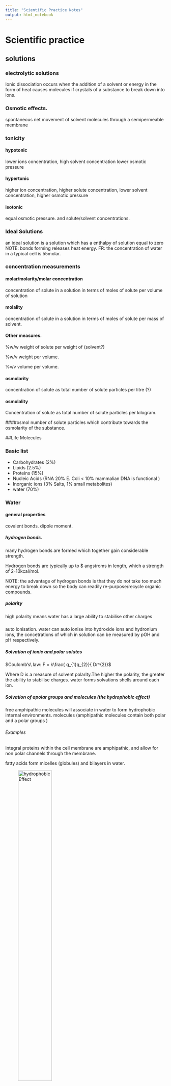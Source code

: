 ```yaml
---
title: "Scientific Practice Notes"
output: html_notebook
---
```



# Scientific practice

## solutions

### electrolytic solutions
Ionic dissociation occurs when the addition of a solvent or energy in the form
of heat causes molecules if crystals of a substance to break down into ions.

### Osmotic effects.
spontaneous net movement of solvent molecules through a semipermeable membrane

### tonicity

#### hypotonic
lower ions concentration, high solvent concentration lower osmotic pressure

#### hypertonic
higher ion concentration, higher solute concentration, lower solvent
concentration, higher osmotic pressure

#### isotonic
equal osmotic pressure. and solute/solvent concentrations.

### Ideal Solutions
an ideal solution is a solution which has a enthalpy of solution equal to zero
NOTE: bonds forming releases heat energy.
FR: the concentration of water in a typical cell is 55molar.

### concentration measurements

#### molar/molarity/molar concentration
concentration of solute in a solution in terms of moles of solute per volume of
solution

#### molality
concentration of solute in a solution in terms of moles of solute per mass of
solvent.

#### Other measures.
%w/w weight of solute per weight of (solvent?)

%w/v weight per volume.

%v/v volume per volume.

#### osmolarity
concentration of solute as total number of solute particles per litre (?)

#### osmolality
Concentration of solute as total number of solute particles per kilogram.

####osmol
number of solute particles which contribute towards the osmolarity of the
substance.

##Life Molecules

### Basic list
* Carbohydrates (2%)
* Lipids (2.5%)
* Proteins (15%)
* Nucleic Acids (RNA 20% E. Coli < 10% mammalian DNA is functional )
* Inorganic ions (3% Salts, 1% small metabolites)
* water (70%)

### Water

#### general properties
covalent bonds.
dipole moment.

##### hydrogen bonds.
many hydrogen bonds are formed which together gain considerable strength.

Hydrogen bonds are typically up to $ angstroms in length, which a strength of 2-10kcal/mol.

NOTE: the advantage of hydrogen bonds is that they do not take too much energy to break down so the body can readily re-purpose/recycle organic compounds.

##### polarity
high polarity means water has a large ability to stabilise other charges

#####
auto ionisation.
water can auto ionise into hydroxide ions and hydronium ions, the concetrations of which in solution can be measured by pOH and pH respectively.  

##### Solvation of ionic and polar solutes

$Coulomb’s\ law: F = k\frac{ q_{1}q_{2}}{ Dr^{2}}$

Where D is a measure of solvent polarity.The higher the polarity, the greater the ability to stabilise charges. water forms solvations shells around each ion.

##### Solvation of apolar groups and molecules (the hydrophobic effect)
free amphipathic molecules will associate in water to form hydrophobic internal environments. molecules (amphipathic molecules contain both polar and a polar groups )

###### Examples

Integral proteins within the cell membrane are amphipathic, and allow for non polar channels through the membrane.

fatty acids form micelles (globules) and bilayers in water.

![hydrophobicEffect](Images/FattyAcidsInWater.JPG){width=50%}

###### Septicaemia
Certain bacteria, respond to antibiotics by releasing proteins which punch holes in the cell surface membrane creating freely permeable pore through which cell contense can leak out, and killing the cells.


#### water and protein structure
water proteins can be buried in the interior of protein structures where they may furfill vital functions

##### examples
proteases only work if the have a water molecule imbedded within their internal structure, without this one molecule the entire enzyme becomes inactive.

other examples are reverse transcriptase and HIV protease and GST (detoxifying enzyme) which all rely on water molecules to function.

## Acids and Bases



### Bronsted and lowery
acids are proton donors
bases are proton acceptors.
difference between acid/base and its conjugate is a proton.

### lewis
acids are electron pair acceptors
bases are electron pair donors.

#### lewis bases
* alchohol
* organophosphates.

### buffering
relies on weak acids or bases which do nto fully dissociate.

# Scientific Reasoning

## Basic structures of an argument  

### Premises 
A Premise is a statment. This statement may be true or false.

In science the orginial premise is known as the hypothesis. 
this hypothesis will be tested, usually impirically.

### Conclusions
A conclusion should be well supported by all premises. The conclusion leads one to decide if the hypothesis is true fo false.


## A good argument 
A good argument can be deductively, or nondecuctive but abductively, or inductively strong. 

NOTE: Arguments can be invalid even if all of the premises and the conclusion are true. If they do not actually imply eachother then it is simply a collection of facts and not an argument.  

### Deductive arguments
$A \in B \wedge B \in C \rightarrow C \in B$

#### Conditional 
$\exists P \rightarrow \exists Q$

#### Contrapositive 
$\nexists P \rightarrow \nexists Q$

#### Converse
$\exists Q \rightarrow \, \exists P$ 

#### deductive validity 
1. Are the premices true (this is difficult if not impossible to establish in mathematics. )
2. Do the premices guarentee the truth on the conclusion.
3. does the argument beg the question (Not really one of the criteria)

### Non deductive arguments 
most of science is actually non deductive reasoning. science will often venture conclusions beyond the scope of observation (induction). 

#### Inductive Reasoning 
In Inductive reasoning premises are veiw as strong support of the truth of the conclusion. however they do not garuntee the truth of the conclusion. Induction allows for conclusions to be made about issues outside the scope of ovservation. 
 
##### Inductive strength 
two factor influence the inductive strength of an argument, sample size and bias. 

### Deductive arguments

### Abduction 
abductive arguments seek to explain what is observed, otherwise known as inference to best explination. 

#### Abductive arguments 
abductive hypothesies should be able to predict easily testable results, such that if the predicted result is achieved during experimentation then the validity of the hypothesis is supported, and if it is not the hypothesis can be rejected. 

(Abductive arguments usually rely on a number of assumptions which can be supported by the predictive power of the argument)

NOTE: if testing two alternative theories H1 and H0 then a good test experiment will be set up such that the the observation of event P supports H0 and negates H1 and visa versa. 

#### Evaluating Abductive Inferences. 

##### Surprise principles
If an observation supports a hypothesis, then it must strongly favour that hypothesis over others with which it competes

In order to satisfy this principle: 
1. the hypothesis should make no fasle predictions 
2. Within the set of true predictions which the hypothesis makes, there should be predictions which are expected NOT to come true if the hypothesis is false (Is this not mixed up somewhere?)

##### Abductive fallacy 
A widely used and accepted expination is not necessary at all plausible, (even if no competing explination exists)


### Making observations

obervations can be made by human senses as well as by sophisticated scientific equipment. 


#### examples 

##### Medelian genetics. 
mendal made conclusions very far beyond his premises, abducting from color change to the existance and role of gentic elements. 

## A bad argument 

### Circular arguments. 
$A \in B \rightarrow A \in B$


# Definitions 

### Premise 
A Premise is a statment. This statement may be true or false.

### Conclusion

### Bias 
factors which may skew the results of a test in some form. 

# Steriochemistry 

## Rotamers 

Isomers which can be interconverted by rotation (of a given part of the molecule)  about a particular bond

Different isomers are known as Isoforms. 

NOTE: bonds within molecules can lengthed, shorted,bend and rotate, depending on what stresses are excerted upon them. 

### Newman Projections 
A visualisation of a moleculeviewed from the front. 

  the front atom is reprisented as a dot 
  the back atom is reprisented as a circle. 

### Conformations 

#### Staggered 
Surrounding atoms/hydrogens are all equally spaced. 

this conformation is more stable for two reasons 

##### Steric Hinderance 
in the eclipsed conformation outside atoms are forced to close to eachother, raising the energy level of the conformation 

##### Hyperconjugation 
stabilising interactions of the electrons in a $\sigma$-bond (usually C-H or C-C) with an adjacent empty or partially filled p-orbital or a $pi$-orbital to give an extended molecular orbital that increases the stability of the system)

#### Eclipsed 
Outside atoms line up with each other. 

#### Dihedral Angle 

There is a whole range of conformations depending on the exact angle of rotation. 
1. anti (180 orinetation)
2. gauche (60 orientation)


![Rotamer Energy Diagram](Images/RotamerEnergyDiagram.jpg)

##### Protiens 
protiens also exibit a dihedral structure with peptide bods forming planes whith a given angle between them 

![Proteins Dihedral Angle](Images/DihedralAngle.jpg)

this angle can be calculated which is very useful as most protein analysing techniques are very low res (for example obsorbance spectra to distinguish protein (max absorbance 280nm) from DNA/RNA (max absorbance 260nm)
)

###### Solving protein structure 
1. complex maths in necessary (furner(?) transfer analysis)
2. complex measuring equipment is needed. 

## Inantomers. 

### Enantiomers
opposite conformation at all chiral centers. 

#### Chiral compounds 
a chiral compound consists of four separate atoms bonded to one central (tetrahedral,carbon) molecule. 

NOTE: this central carbon atom will always be $sp^{3}$ hybridized. 

##### Optical activity
certain molecules rotate plane polerised light to the right (dextrorotatory + ) or to the left (levorotatory - )

the exact degree of rotation depends on the length of substance which the light is shon through, the composition of the substance, and the optical properties of the substance. 

###### Poleriser 
only allows light of certain phases (that is light with a particular electric and magnetic component) through. the light alowed throguh is now plane polerised.

###### Analyser 
observes/ analyses how light interacts with certain molecules. 


### Diastereomers
opposite conformation at some chiral centers. 

#### Allo Diastereomers 

![Allo Diastereomers](Images/AlloDiastereomers.jpg)

#### Messo Diastereomers 
2S3R mirror image is 2R3S, 
also possilbe to be identical but rotated by 180 degrees. 

![Messo Diastereomers](Images/MessoCompounds.jpg)

### Drawing structures 

#### simple system 
1. wedges indicate bonds coming out of the page 
2. straight lines are in the line of the page. 
3. dotted line are receding back out of the page. 

#### Fisher Convention. 
2 dimentional reprisentation of a three dimentional molecule. 

The stereocentre furthest from the anomeric centre. The rotation brings about two distinct configurations, $\alpha$ and $\beta$ – anomers)
1. For sugars if the OH group is on the right it is a D sugar. 
2. If it is on the left then it is an L sugar.
3. vertical lines reprisent atoms thatpoint away from the viewer. 
4. horizontal lines reprisent atoms that point towards the viewer. 
5. the point of intersection between thevertical and horizontal lines reprisents the centeral carbo atom. 


NOTE: the anomernic carbon is the carbon single bonded to two oxygen molecules. 

##### Amino Acids 
NOTE: natural Amino Acids occur in the L form only. 

NOTE: appart from glycine all amino acids are chiral. 

###### D and L convention  
L amino acids have the $H_3N^{+}$ group on the left side, D antomers have it on the right side. 

###### CORN. 
along the line between th COO and N group, if R is left of the central Carbon atom the antomer is L, if R is right the antomer is D. 

Alternative 
if the molecule is orinetated with the H group dirrectly behind the centeral carbon. then if CoRN reads clockwise the antomer is a D amino acid, if it reads Anticlockwise it is an L amino acid. 

###### R and S (find what R and S stand for)

more generally applicable 

each atom around the central carbon is assigned a priority based on its atomic number (lower atomic number $\rightarrow$) lower priority. (if two atoms have equal atomic numbers then the atomic numbers of their side groups are checked and so on outwards until an order can be established)

###### Cahn-Ingold-Prelog Convention 
Uses the R, S system but is still based on glyceraldehyde. 
1. priorities are assigned 
2. the molecule is orientated so that the lowest priority group is dirrectly behinf the central carbon atom. 
3. if the remain molecules arrange clockwise in terms of priority (highest to lowers) the molecule is a R antomer, if they arrange counterclockwise the molecule is a S antomer 

NOTE: D sugars have the R conformation and L sugars have the S conformation. 

#### Racemates 
rotate light equally in both dirrections with no net effect, usually made up of equal concnetrations of opposite chiral molecules. 

#### chirality in nature 
usually only one isomer is present due to enzymatic selection 

#### chirality in drug design 
It is vitally important that the right isomer is used. 

##### examples
1. Prozac (S prevents migraine, R does nothing)
2. thyidol (?), both effective to supress morning sickness but wrong insomer can lead to birth defects.

#### Prochirality 
A molecule is said to be prochiral if it can convert from achiral to chiral in a single chemical step. (such as the addition of a group to a planar $sp^2$ hybridized molecule, or by the substitution into a tetrahedral molecule. 

##### Face 
the dirrection/ orientation in which a molecule binds. )
Face is related to the need to assign prioritory values to differentiate between identical groups in a prochiral molecule. this identification and the idea of face is imprtant because enzymes will favour which one of the identical groups to act upon depending on its orientation with respect to the rest of the molecule (its face)

# Electrophoresis. 

## Background. 
Electro refers to the flow of electrons/current. 
Phoresis refers to moviment (of sample elements)

### Definitions
Electrophoresis is a separation method where by charged molecules in solution, most commonly proteins of nucliec acids, migrate in respose to an electric field. 

\newline 
NOTE: As Electrophoresis is the moviment (of sample consitituents) under electric current,electrophoresis can only be used as a separation technique for molelecules which will move within an electric field ie charged molecules. 

#### Cathode 
The cathode is the negatively charged electrode. Cations (positively charged ions) will be attracted to and move towards the cathode during elecrophoresis. 

#### Anode. 
The anode is the positively charged electrode. Anions (negatively charged ions) will move towards the anode during electrophoresis. 

### History 
Arne tiselius. 
nobel chemistry prize for electrophoresis and adsorbtion analysis, especially complex nature of ther serum proteins. 

#### Cell 
bend glass tube with electrolyte reservior containing cathode and anode, and a buffer containing sample molecules to be separated. 
Horse serum tested gave four different bands. Albumin and 3 globulins ($\alpha, \beta \text{ and } \gamma$). 


## Rate of migration 

### Affecting fators

#### Field Strength. 
Higher field strength will lead to faster moviment but it may also in turn heat up the gel destroying its structure. 


#### Net charge (sample molecules) 

#### Size 
Smaller molecules will move faster as they have an easier path through the gel. 

#### Shape
More spherical molecules will move faster and then linear molecules of the same molecular wieght, as they will be able to move through pores regardless fo their orientation. linear molecules will have to line up correctly (with their long side more of less purpendicular to the pore), to be able to pass through the pore. 

supercoiled nucleic acids will migrate faster. 

#### media/solution porperties. 

##### Ionic strength
Higher ionic strength will lead to more shielding and hence slower moviment (?)

##### Viscosity 
Higher viscosity will result in slowr moviment through the gel. 

##### Temperature. 
Higher temperature (provided the structure of sample consitiuets is not disrupted) will lead to faster moviment through the gel. 

#### Voltage 

#### Intercalculating dyes. 


### Equation 

$\mu=\frac{qE}{r}$

where: 
  
  $\mu$=Mobility 
  q= net charge 
  E= field strength ($V.cm^{-1}$)
  r= molecular radius

NOTE: r is also commonly reffered to as frictional coefficient f, and is dependant on size. 

#### Relating resistance, voltage, current, and power. 

##### Ohms law
$V=IR$

Increased voltage with constant resistance increases current. 
Increased current leads to increased heat which must be dissapated or it will be absorbed by the system. Too much heat can cause the sample to migrate irregularly within the sample lane, leading to sample bands which form a "smile", in the extreme case the gel can literally fall apart. 


##### Power
$P=IV$ ($P=I^2R$)

## Set up 
Slab gel electrophoresis can be performed ither horizontally or vertically. If run vertically samples are introduced into the wells at the top of the gel. 


NOTE: In electrophoresis one parameter,  resistance, voltage, current, or power is always held constant. 

##### Constant current 
Velocity of molecules is constant, but heat is generated.

NOTE: velocty is dirrectly proportional to current. 

##### Constant voltage 
velocity will slow (over the course of the reaction), but heat is generated. 

##### Constant Power. 
Velocity slows, but heat generated is kept constant. 

 
## Set up 
Slab gel electrophoresis can be performed ither horizontally or vertically. If run vertically samples are introduced into the wells at the top of the gel. 

### Electrode 
The negative electrode is black. the positive electrode is red. 

### Wells 
The well are created by inserting a comb into the set up before the gel is set. Once the gel is set the comb can be removed, leaving evenly sized, evenly spaced wells where the teeth of the comb used to be. 

#### Regular comb
The wells are separated by an "ear" of gel 

#### Houndstooth comb 
The wells are immediataely adjacent. 

### Gel 

#### Function 
The solid support matrix inhibits convection and diffusion which would otherwise impede separation of molecules, and allows for a permanent record of the results. It can provide additional separation (by size) through molecular sieving. 
 
NOTE: A perminant record is made through staining after running, and trichloroacetic acid which acts as a fixing agent for proteins. 

#### Structure
Both agarose and polyacrilamide gels are porous in structre. A porous gel acs as a sieve by retarding or, in some cases, by completely obstructing the movment of macromolecules while allowing smaller molecules to migrate freely. A gel with a restrictive pore size can differentiate sample molecules based on size. Both gel types are also relatively electrically neutral. 

### Polyacrylamide. 
Polyacrylamide is a cross-linked polymer of arcylamide. It can be used to separate molecules from 0.2-500kD, eg most proteins and oligonucleotides. 

NOTE: Acrylamide is a potent neurotoxin.

### Concentration
Polyacilamide gels\% are made at 3.5-20\% by mass. 

### Agarose. 

#### Structure 
Agarose is a polysaccharide, harvested from rhodophyceae algal cell walls. Alternating sugar units form linear chains. These two subunits are $1,3-\beta-d-\text{galactose}$ and $1,4-\alpha-3,6-\text{anhydrogalactose}$. These chains are cross-linked via hydrogen bonding to form the porous matrix. Cooling a liquid form of the gel forms a matrix with an 'average' pore size. 

To make the gel, a solid sample of agarose, in a random structure is heated from menting from $45-100^\circ C$, the inital gel structure begins to form as unifrom cooling takes place, and by the time the gel has cooled back to room structure it has taken on its final porous conformation. Agarose gel will dissolve again if immerced in boiling water only solidifying when the temperature is lowered to about $40^\circ C$

The pore size of the gel can be predetermined but by adjusting the cencentration of agarose in the gel. 

Agarose gels are fragile as they are hydrocolliods and they are held together by the formation of weak hydrogen bonds and hydrophobic interactions. 

NOTE: heat can break these H bonds breaking the matrix apart. 


#### Function
Used for separating large molecules 8-800,000kD. Agarose is effective at separating these larger molecules, such as nucleic acids and protein complexes because of its larger pore size. 


#### Concentration
Agarose gels are made to be 0.5-5\% agarose by mass. 

### Buffer 
In most electrophoresis units the gel is mounted between two buffer chambers containing separate electrodes so that the onyl electrical connnection between the two chambers is through the gel. 

#### Function 
The function of buffer is to carry current and protect samples. 

#### Types 
 #. Tris Borate EDTA (TBE). 
 #. Acetate EDTA (TAE). 
 #. Tris Phosphate EDTA (TPE) used most often for DNA. 
 #. 10mM sodium phosphate buffer: used for RNA. 

Buffer additives can also modify sample molecules such as (denaturing agents)

### Dye 
Tracking dye is loaded to keep track of the moviment of sample consituents on the gel, the tracking dye is visible during the electrophoresis process and moves just ahead of the samples. 

### Loading adgent/dye
The loading adjent or density agent is used to to weigh down the sample so that it remains in the wells, and does not move through the buffer above the gel. 

## Detection 
Bands are ditected on the gel by staining during or after electrophoresis using a number of different stains. 

### Stains 

#### Ethidium Bromide 
Ethidium Bromide is used to mark double stranded DNA. It is flourescent under UV light.  

#### SyBr green or Sybr gold. 
Used to stain single or double stranded DNA, or for RNA. 

#### Silver stain 
Siler stain is a more sensitive tha the SyBr gells but is also used for single or double stranded DNA or for RNA, or even for proteins. 

#### Coomassie blue 
Commassie blue is used for proteins. 

## Interpretation 
Molecular weight markers, using fragments of known size are run along side sample for comparison. A semiquantitive measure can also be obtained by comparison of band intensity. 


## Proteins 
The net charge on proteins is derrived from amino and carboxylic groups on it sode chains and terminals. 

### Charge 

#### PH 
Charge is dependant on pH as R groups of the protein will posses different charges based on the pH of the solution. The exact responce of a given protein to PH change will depend on the particular amino acids which make up that specific protein. 

NOTE: Proteins are amphoteric as they possess both basic and acidic amino acids. 

## Nucleic acids 
 Nucleic acids are loaded at the the cathode and move towards the anode,  
### Charge
Nucleic acids are always negatively charged due do their phosphate backbone. 

## RNA 

### Process 

#### Buffer
RNA is heated in dilute formamide or glyoxal(which form part of the buffer solution) to prevent formation of secondary structures. Therefore RNA electrophoresis is said to use denaturing gels. 

#### Quality 
RNA qualtiy can be determined by the relative intensity of the 18s rRNA and 28s rRNA bands. In a pure sample the ration is expected to be, 28:18 $\equiv$ 2:1. 

NOTE: 28s rRNA comes from the cells main ribosomes. 18s rRNA comes from mitochondirial, or choroplastic(?) ribosomes. 



## Temperature

### Polymerization 

#### Exothermic reaction 

#### Gel irregularities 
Pore sizes may differ. 

### Electrophoresis 

#### Denaturation of proteins
Denatured proteins can also lead to the smile effect. 

#### Change in buffer. 
Some buffers will change their pH based on the temperature, which leads changes in protein charge and moviment. 

## Pulse field gel electrophoresis (PGFE)

### Process 
PGFE used two or more alternating electric fields. Larger molecules will take longer to reorrientate than smaller molecules hence separation is on the basis if size. 

### Function 
PGFE is used to separate large DNA fragemtns up to 12Mb. 

## Function 

### Nucleic acid Separation 

### Analysis of protein purity 

### Separation of DNA and RNA. 

### Determination of the isolelectric point. (Proteins) 

### Estimation of native size (Proteins)



NOTE: $\text{Dalton}=g.mol^{-1}$

# Immunology 

## Background 
Microscopic organism have been observable since the 1670s whith the production of the first microscopes. These organsisms can be unicelluat or multicellular, proaryotic or eukaryotic. The most common micro-organims are bacteria, archae, and fungi, with viruses forming a separate brannch of non living micro molecules. 

### Robert Koch 
Koch came up with a method for confirming the relationship between a particular micro-organism and a particular disease known as kochs postulate for which he won a nobel prize. 

#### Kochs postulate 
Kochs postulate can be spilt into a number of steps/ requirments. If and only if all of there requirments are met then the microorganism in question can be considered to be the causative agent of the disease. 

##### Requirments
(The microbe must be obervable present in every  case of the disease. )  #. The microbe must be obervalbe/ isolated from a sick individual
 #. The microbe after isolation and identification is cultured in the lab and then injected into another healthy individual. 
    #. The healthy individual must become sick (ie injected microbe causes the disease in a healthy individual)
    #. The same microbe must be present/ isolated from the newly infected individual. 

NOTE: Positive identification of the microbe will rely on microscope work. 
 
### Non Pathogenic microbes.  
Not all micro-organisms are pathogenic. In fact humans have many mutualistic or commensal microbes living in and on them. These microbes are collectively reffered to as the microbiome and account for 1-2 kg of an average individuals weight.  


### Defintitions. 

#### Prokaryotes 

Prokaryotes are classified as they are lving organsism which consist of cells, but lack a nucleus. They do have a cell wall, but lack a cytoskeleton, internal membranes, organelles. In general they are also quite small <$5\mu m$ in diameter, and are always unicellular. 

#### Eukaryotes. 
Eukaryotes are living organisms comprised of cells which possess a nucleus. Eukaryotes are generally large cells .$10 \mu m$ and can be uni or multicellular. Eukarryotic cells contain a cytoskeleton, internal membranes, organelles and in some cases a cell wall (such as in plants and fungi)

#### Pathogen 
A pathogen is an infectious micro-organsim that causes disease. 

##### Examples 

###### Potato blight 
Plant fungal infection resonsilbe for irish famine in the 1800s 

###### Bacteriophage 
Phages are viruses which infect bacteria, they may provide an alternative treatment to some antibiotics. 

###### Rinderpest
A Cattle Virus which killed 90\% of cows in SA in the 1890s. (the virus is now eradicated)

###### Bacillus thuringiensis (Bt)
Bacterial which kills a particular insect which ingests it, it has been used in commercial pesticides. 


#### Host. 
A host is the species/individual which becomes infected, and gets sick from a pathogen. This host will mount an immune response against the pathogen. Any form of living organism can be a host. 

NOTE: many pathogens are sepcies specific infection only one particular host for example HIV infects humans where as SIV infects monkeys(?)

#### Immunology 
Immunology is the study of the immune system, that is ther study of the bodies natural protection from foriegn macromolecules (worm, parasite, viral protein etc) or invading organism and respoces to them. 

#### Immune system 
A collection of specialsied tissues and cells which can, recognise pathogens, distinguish self from non self molecules/cells, and react to eliminate pathogens. 

NOTE: Unicelluar prokaryotes like bacteria have a versy simple enzyme based defence system called CRISPR. 

Eukaryotes: invertibrates, plants, and vertibrates all have innate immunity. 

Jawed vertibrates have a particularly advanced immune system which includes adaptive immunity. 


### Domains of life. 
As well as being separated in prokaryotes and eukaryotes life is also separated into three domains, an idea first concieved by Woese. 

#### Bacteria 
Prokaryotes

##### Common human pathogens 
Bacteria in general are common human pathogens, although by no means will all bacterial species be pathogenic. 

#### Archaea 
Prokaryotes

##### Common human pathogens 
Archaea live in extreme environments and therefore are not pathogen to humans as the human body does not provide a suitable environment for their growth. 

#### Eucaryota
Eukaryotes. 

##### Common human pathogens 
Animals, Funig, Flagellates, Trichomonads, Microsporia, and Diplomonads are all common human pathogens. 

### Common human Pathogens. 

#### Bacteria 
eg escherichia coli. 

##### Description 
Single celled organisms without a nucleus. 

##### Human diseases 
Strep throat, Staph infeftions, tuberculosis, food posioning, tetanus, pneumonia, syphilis. 

#### Viruses 
eg Herpes virus

##### Description 
Thread-like particles that reproduce using host cell machinary. 

##### Human diseases 
Common cold, flu, genital herpes, cold sores, measles, AIDS, genital warts, chicken pox, small pox. 

#### Fungi 
eg Death cap mushroom

##### Description 
Simple organisms including mushrooms and yeasts, which can grow as single cells or threadling fillaments of coencytic cells. 

##### Human diseases 
Ring worm, Athlete's foot, tinea candidiasis, histoplasmosis, mushroom posioning.  

#### Protozoa 
eg Giardia lamblia

##### Description 

Single celled organism with a nucleus. 

##### Human diseases 
Malaria, "travelers diarrhea", giardiasis, trypanosomiasis ("sleeping sickness")

## Innate Immunity 
The inate immune system has components which naturally exist in the body and which can respond very fast (to patterns of amino acids of saccharides). The system does not have to learn or develop over time, but is not very sepcific and has no memory (ie the respoce will be indetical if the infectino reoccurs. )

### Why innate immunity is necessary 
Pathogen can multiply very fast. Ecoli for examples doubles every 30 minutes leading to $2 \cdot 10^{143}$ bacteria in # days. whereas the adaptive immune system requires at least 3 days, and potentially closer to 14 days to respond. 

### Barriers 
Barriers inclue many tissues and organs within the body. The barriers can also take non many different forms such as anatomical,mechanical, chemical, and microbial. 

#### Skin 
The skin predominately a physical barrier, but can also be considered a chemical barrier due to its lower PH 

#### Mucous membranes 
Mucous membranes are present in the respiritory and reproductive tract and also pose a predominately physical barrier to pathgens trapping them in the mocus layer. 

#### Microbiome 
A microbial barrier the mcrobiome acts to full up all of the availbe ecological niches for microprganisms in the human body provind competition for any pathogen seeking to invade. 

#### Stomach
The stomach poses a cheimcal barrier due to its very low pH and high enzyme content. 


### Pathogen recognition 
Non specific, recognises pathgen patterns. 

### Receptors 
Small set/ limited variety. 

### Memory 
No memory mechansims, subsequent exposures illicit an identical responce. 

### Speed
Immediate responce, within hours. 

### Species 
All vertibrates. 

### Cells and tissues 

#### Barriers 
Anatomic and physiological, such as inflamation. 

#### Cells general
phagocytes, NK cells, 
 
#### Humoral 
Complement antimicrobial peptides. 

### Cell types 

#### Granulocytes

##### Functions
 #. Phagocytosis 
 #. Cytolysis (Cytotoxic)
 #. Cytokine production/release
 
##### Neutrophils 

##### Basophils 

##### Eosinophils 
 #. Allergic reactions

#### Lymphocytes 

##### NK cells. 
 #. Cytolysis
 #. Cytokine release/production 

#### Monocytes
##### Functions
 #. Phagocytosis 
 #. Antigen presentation
 #. Cytokine production/release
 
##### Monocyes 

##### Macrophages. 

##### Dendritic cells. 


## Adaptive immunity 
Components respond specifically to the invading pathogen. A memory is developed for that pathoen,and the responce to subsiquent infections with of that pathogen are much faster and more vigorous. 

### Pathogen recognition
Very specific recognises particular pieces of particular pathogens. 

### Receptors 
Very large variety. 

### Memory 
Memory from one exposure leads to increased responce on subsequent exposures. 

### Speed 
Several days are required for responce to develop, unless it is a memory responce in which case the responce is very fast. 

### Species 
Only jawed vertibrates

### Cells and tissues. 

#### Cells General 
B and T cells. 

#### Humoral 
Antibodies. 

## Physical barriers 
Physical barriers such as the skin provide the first line of defence to any prosepctive antigen. 

NOTE: a disease which inavdes physical barriers, the innate and the adaptive immune system will become a chronic infection. 

### Cells. 

#### T lymphocytes

##### CD4 T Cells 
 #. Cytokine production 

##### CD8 T Cells 
#. Cytolysis (Cytotoxic)

#### B lymphocytes. 

 #. Antibody production/release 
 #. Antigen presentation. 

## Location of the immune system 

### Blood. 
Cells (ie white blood cells)
Consitiuets of the blood plasma. 

NOTE: some immune disorders can de diagnosed purely by lookign at blood samples. 

#### Cell types 
Cetrifugation of blood gives three layers. 

##### bottom layer 
Contains red blood cells (Erythrocyes), and makes up about 45\% of the blood. Red blood cells are specialised to carry oxygen. 


##### Middle Layer (Buffy coat)
Contains white blood cells (leukocytes),and platlets  makes up about 1 \% of the blood. Platelets thrombocytes are important for blood clotting. 

##### Top layer 
Plasma makes up about 55\% of the blood. The plasma contains immune system non-cellular components such as antibodies, and complememnts. 

### Tissues fluid 

### Lymph 
The lymph is very similar to blood plasma, and contains lynphocytes and other white bloof cells in addition to tissue fluid. It also contains waste products alogn with bacteria and proteins. 

The lymph circulatory system is not closed, like blood vessels are, Rather lymph enters the lymph in cappilary beds and is returned to the blood vial the subclavina veins. 

Lymphocytes within the lymph are concentrated at the lymph nodes. 


### Tissues and organs. 

#### Lymph nodes and vessles. 

#### Physical barriers such as skin 

#### Specialised organs such as appendix and tonsils. 

#### Gut and lungs. 

#### Mocosal surfaces. 

#### Bone marrow and thymus. 


## Leukocytes. 

### Granulocytes 
Cells contain lots of small granules visible under a micropscope. The nucleus is subdivided into sections. Theses cells are also known as polymorphonuclear PMN cells. 

#### Neutrophils 

#### Basophils 

#### Eosinophils 


### Lymphocytes
no granules, one smooth nucleus

#### T cells 

#### B cells 

#### NK cells 


### Monocytes. 
monocytes remain mononcytes when in the blood once they move out into the tissue they differentiate into macropahges and dendtritic cells. 

#### Macrophages 

#### Dendritic cells
no granules, one smooth nucleus. Monocytes are slightly larger and have rougher edges than lymphocytes. 

## Immune system development. 

### Haematopoiesis 
Haematopoiesis  is the development of blood cellular components. It occurs in hramatopoietic stem cells (HSC) found in the bone marrow. Thses HSCs give rise to all blood cell types incuding platelets, red blood cells, and white blood cells. 


NOTE: in a healthy person about $10^{12}$ new blood cells are produced every day. 

## Identifying Immune cells 
The size and complexity of an immune cell, along with surfae markers are used to indentify a particular immmune cell type. Each cell displays partilucar types of proteins on its cell surface known as cluster of differentiation (CD) markers. There are approximately 350 differe tCD atigents for human white blood cells. 

### Florencent tagging 
Fourecently tagged antibodies specific to particular cell surface recpetors could be used to indetify a particular cell type known to have those recepors as the florecently tagged antibodies would bind to those receptors and cells in question would glow a particular color when viewed under a (florescent) microscope. 

### Flow cytometry 
Flow cytometry also uses specific florecent tagging but includes considerations of the size and compelxity/granularity of the cell to give a unique identification.


NOTE: Stem cells are undifferentiated biolgical cells which could give rise to a variety of different specialised cells. 

### Markers for common cells. 

#### HSC (stem cells)
CD34

#### Leukocytes (All WBS)
CD45

#### Monocytes
CD14

#### Dendritic cells
CD11

#### Granulocytes. 
CD66

#### Lymphocytes 

##### NK cells. 
CD56
CD16

##### B Cells 
CD19 
CD20

##### T Cells 
CD3 

##### Cytotoxic T cells 
CD8 

##### Helper T cells 
CD4

## Immune cell functions
 
### Phagocytosis 

Phyagocytic cells include macropahges dendritic cells and neutrophils. 

#### Step #1 Chemotaxis
The macrophaphage sences the pathogenic cells/moelcules, and is attracted towards it by chemical signal transduction, leading to an active chase.  

#### Step #2 Binding 
The macrophage extends it pseudopodia to "catch" the pathogen, sticking strongly to it. 

#### Step #3 Ingestion
The pathogen is engulf into the macrophage by means of endocytoses, such that the pathogen is now contained within a vacuole (phagosome) within the cell. 

#### Step #4 Digestion 
Lysosomes within the macrophage fuse with the phagosome introducing lysosomal enzymes to destroy/digest the pathogen.(Lysosomes contain reactive oxygen species in addition to their proteases). The phagocyte is digested/degraded into smaller pieces. 

#### Step #5 Exocytosis .
The waste material remaining after diggestion is released by exocytosis  
#### Step #6 Antigen presentation. 
some of the digested pathogen constituents are retained and used for  antigen presentation. 

#### End result
Destruction of micro-organisms, antigen presentation, and cytokine release. 

### Antigen presentation 
After phagocytosis the phagocytes retains small pieces of the pathogen, known as antiges. Theses antigens are displayed on the surfacae of the phagocyte, in effect signallying that the pathofen has been detected. This Form of antigen presentation occurs only in phagocytic cell types, (also known as anitgen presenting cells). 

#### HLA (MHC)

## Defence mechanisms of the immune system 

### Phagocytosis .
Chopping up, degrading the phagocyte

### Cytokines. 
Cytokines act to comminicate the presence of an atigen to other immune cells stimulating these cells to take part on the immune responce. antibodies, antigen presentation and inflammation can also act in this regard. 

### Cytolysis 
Cytolysis involves the injection of cytotoxis into the pathogen of an infected host cell, to distrupt its cell membrane or cell wall, causing its content to leak out and the cell itself to die. 

The effectors of cytolysis are complement, cytotoxic granoules and antimicrobial peptides. 

### Neutralisation 
Antibodies can bind to the pathogen blocking it from binding or entering host cells. 

### Cell secretions 

#### Neutrophils 
Secrete antimicrobial peptides, cytokines and perforin/ cytotoxic granules which lyse target cells.

#### Cytotoxic T cells 
Secrete cytokines,(chemical messengers), Perforin of cytotoix granules. 

#### NK Cells 
excrete perforin/ cytotoxic granules. 

#### B cells 
Excrete antibodies. 




# Course Background. 

The course is a high level background, very little detail. 

## Background. 
Not full notes are provided, no notifications for new content uploads to sakai, A lot of work outside the scope of the lectures is not included/focussed on. 
Everything in the prac manual is included. 

# Microorganisms. 
Bacteria and viruses are considered to be microorganisms, the 'cut off' is that a microscope is required. 

Such microorganisms can be mulualists, some are pathogens. The are also vital in mantaining the geochemistry planet cycle.

Microorganims are both producers and decomposers, (they produce organic sugars both by photoynthesis and by chemolithotrophic. 

## Appilications. 
The two major applications of microorganisms are in production of fermented foods and beverages (for example beer/ethanol in any alcohol and yogurt) and industrial chemicals for example insulin. 


### Human impact. 
Microorganisms can lead to food spoilage. When humans eat food contaminted with microorganisms they are t risk of severse sickness of even death, either because the microorganism themselves are toxic or because some product of their metabolism, eg a waste product is. Closely related is the risk of infection from ingesting a pathogenic micro-organism. 





## Hi

